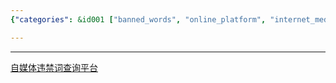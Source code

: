 ```yaml
---
{"categories": &id001 ["banned_words", "online_platform", "internet_media", "querying_and_updating", "tutorial", "content_moderation", "word_filtering"], "category": "Platform Tutorials", "date": "2022-10-12 06:47:37", "description": "The article presents an online platform that allows users to check and modify the list of banned words in internet media. The platform's tutorial link is also provided.", "tags": *id001, "title": "自媒体违禁词获取平台 在线更新违禁词语 censored word online query with latest update"}

---
```


------
[自媒体违禁词查询平台](https://zhuanlan.zhihu.com/p/518650680)
